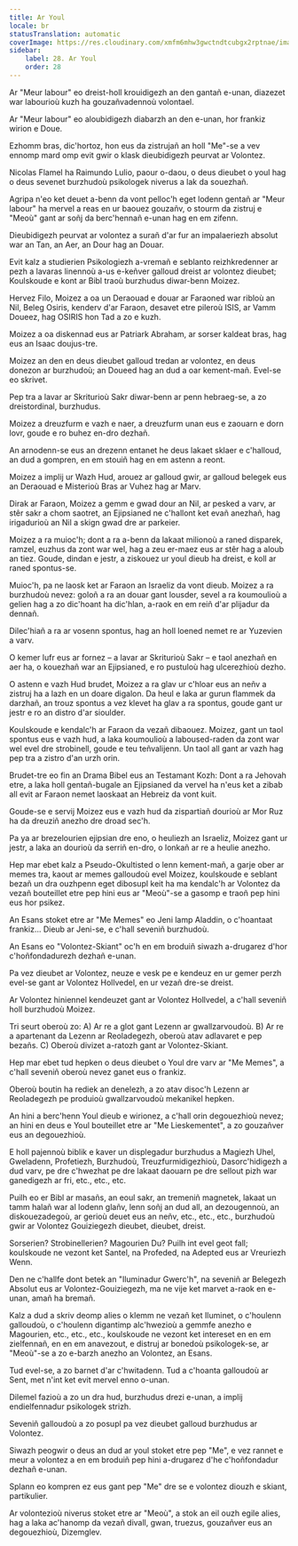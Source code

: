 ```yaml
---
title: Ar Youl
locale: br
statusTranslation: automatic
coverImage: https://res.cloudinary.com/xmfm6mhw3gwctndtcubgx2rptnae/image/upload/v1740468922/small_cover_tratado_de_psicologia_revolucionaria_a4c0dca4e0.webp
sidebar:
    label: 28. Ar Youl
    order: 28
---
```

Ar "Meur labour" eo dreist-holl krouidigezh an den gantañ e-unan, diazezet war labourioù kuzh ha gouzañvadennoù volontael.

Ar "Meur labour" eo aloubidigezh diabarzh an den e-unan, hor frankiz wirion e Doue.

Ezhomm bras, dic'hortoz, hon eus da zistrujañ an holl "Me"-se a vev ennomp mard omp evit gwir o klask dieubidigezh peurvat ar Volontez.

Nicolas Flamel ha Raimundo Lulio, paour o-daou, o deus dieubet o youl hag o deus sevenet burzhudoù psikologek niverus a lak da souezhañ.

Agripa n'eo ket deuet a-benn da vont pelloc'h eget lodenn gentañ ar "Meur labour" ha mervel a reas en ur baouez gouzañv, o stourm da zistruj e "Meoù" gant ar soñj da berc'hennañ e-unan hag en em zifenn.

Dieubidigezh peurvat ar volontez a surañ d'ar fur an impalaeriezh absolut war an Tan, an Aer, an Dour hag an Douar.

Evit kalz a studierien Psikologiezh a-vremañ e seblanto reizhkredenner ar pezh a lavaras linennoù a-us e-keñver galloud dreist ar volontez dieubet; Koulskoude e kont ar Bibl traoù burzhudus diwar-benn Moizez.

Hervez Filo, Moizez a oa un Deraouad e douar ar Faraoned war ribloù an Nil, Beleg Osiris, kenderv d'ar Faraon, desavet etre pileroù ISIS, ar Vamm Doueez, hag OSIRIS hon Tad a zo e kuzh.

Moizez a oa diskennad eus ar Patriark Abraham, ar sorser kaldeat bras, hag eus an Isaac doujus-tre.

Moizez an den en deus dieubet galloud tredan ar volontez, en deus donezon ar burzhudoù; an Doueed hag an dud a oar kement-mañ. Evel-se eo skrivet.

Pep tra a lavar ar Skriturioù Sakr diwar-benn ar penn hebraeg-se, a zo dreistordinal, burzhudus.

Moizez a dreuzfurm e vazh e naer, a dreuzfurm unan eus e zaouarn e dorn lovr, goude e ro buhez en-dro dezhañ.

An arnodenn-se eus an drezenn entanet he deus lakaet sklaer e c'halloud, an dud a gompren, en em stouiñ hag en em astenn a reont.

Moizez a implij ur Wazh Hud, arouez ar galloud gwir, ar galloud belegek eus an Deraouad e Misterioù Bras ar Vuhez hag ar Marv.

Dirak ar Faraon, Moizez a gemm e gwad dour an Nil, ar pesked a varv, ar stêr sakr a chom saotret, an Ejipsianed ne c'hallont ket evañ anezhañ, hag irigadurioù an Nil a skign gwad dre ar parkeier.

Moizez a ra muioc'h; dont a ra a-benn da lakaat milionoù a raned disparek, ramzel, euzhus da zont war wel, hag a zeu er-maez eus ar stêr hag a aloub an tiez. Goude, dindan e jestr, a ziskouez ur youl dieub ha dreist, e koll ar raned spontus-se.

Muioc'h, pa ne laosk ket ar Faraon an Israeliz da vont dieub. Moizez a ra burzhudoù nevez: goloñ a ra an douar gant lousder, sevel a ra koumoulioù a gelien hag a zo dic'hoant ha dic'hlan, a-raok en em reiñ d'ar plijadur da dennañ.

Dilec'hiañ a ra ar vosenn spontus, hag an holl loened nemet re ar Yuzevien a varv.

O kemer lufr eus ar fornez – a lavar ar Skriturioù Sakr – e taol anezhañ en aer ha, o kouezhañ war an Ejipsianed, e ro pustuloù hag ulcerezhioù dezho.

O astenn e vazh Hud brudet, Moizez a ra glav ur c'hloar eus an neñv a zistruj ha a lazh en un doare digalon. Da heul e laka ar gurun flammek da darzhañ, an trouz spontus a vez klevet ha glav a ra spontus, goude gant ur jestr e ro an distro d'ar sioulder.

Koulskoude e kendalc'h ar Faraon da vezañ dibaouez. Moizez, gant un taol spontus eus e vazh hud, a laka koumoulioù a laboused-raden da zont war wel evel dre strobinell, goude e teu teñvalijenn. Un taol all gant ar vazh hag pep tra a zistro d'an urzh orin.

Brudet-tre eo fin an Drama Bibel eus an Testamant Kozh: Dont a ra Jehovah etre, a laka holl gentañ-bugale an Ejipsianed da vervel ha n'eus ket a zibab all evit ar Faraon nemet laoskaat an Hebreiz da vont kuit.

Goude-se e servij Moizez eus e vazh hud da zispartiañ dourioù ar Mor Ruz ha da dreuziñ anezho dre droad sec'h.

Pa ya ar brezelourien ejipsian dre eno, o heuliezh an Israeliz, Moizez gant ur jestr, a laka an dourioù da serriñ en-dro, o lonkañ ar re a heulie anezho.

Hep mar ebet kalz a Pseudo-Okultisted o lenn kement-mañ, a garje ober ar memes tra, kaout ar memes galloudoù evel Moizez, koulskoude e seblant bezañ un dra ouzhpenn eget dibosupl keit ha ma kendalc'h ar Volontez da vezañ bouteillet etre pep hini eus ar "Meoù"-se a gasomp e traoñ pep hini eus hor psikez.

An Esans stoket etre ar "Me Memes" eo Jeni lamp Aladdin, o c'hoantaat frankiz... Dieub ar Jeni-se, e c'hall seveniñ burzhudoù.

An Esans eo "Volontez-Skiant" oc'h en em broduiñ siwazh a-drugarez d'hor c'hoñfondadurezh dezhañ e-unan.

Pa vez dieubet ar Volontez, neuze e vesk pe e kendeuz en ur gemer perzh evel-se gant ar Volontez Hollvedel, en ur vezañ dre-se dreist.

Ar Volontez hiniennel kendeuzet gant ar Volontez Hollvedel, a c'hall seveniñ holl burzhudoù Moizez.

Tri seurt oberoù zo: A) Ar re a glot gant Lezenn ar gwallzarvoudoù. B) Ar re a apartenant da Lezenn ar Reoladegezh, oberoù atav adlavaret e pep bezañs. C) Oberoù divizet a-ratozh gant ar Volontez-Skiant.

Hep mar ebet tud hepken o deus dieubet o Youl dre varv ar "Me Memes", a c'hall seveniñ oberoù nevez ganet eus o frankiz.

Oberoù boutin ha rediek an denelezh, a zo atav disoc'h Lezenn ar Reoladegezh pe produioù gwallzarvoudoù mekanikel hepken.

An hini a berc'henn Youl dieub e wirionez, a c'hall orin degouezhioù nevez; an hini en deus e Youl bouteillet etre ar "Me Lieskementet", a zo gouzañver eus an degouezhioù.

E holl pajennoù biblik e kaver un displegadur burzhudus a Magiezh Uhel, Gweladenn, Profetiezh, Burzhudoù, Treuzfurmidigezhioù, Dasorc'hidigezh a dud varv, pe dre c'hwezhat pe dre lakaat daouarn pe dre sellout pizh war ganedigezh ar fri, etc., etc., etc.

Puilh eo er Bibl ar masañs, an eoul sakr, an tremeniñ magnetek, lakaat un tamm halañ war al lodenn glañv, lenn soñj an dud all, an dezougennoù, an diskouezadegoù, ar gerioù deuet eus an neñv, etc., etc., etc., burzhudoù gwir ar Volontez Gouiziegezh dieubet, dieubet, dreist.

Sorserien? Strobinellerien? Magourien Du? Puilh int evel geot fall; koulskoude ne vezont ket Santel, na Profeded, na Adepted eus ar Vreuriezh Wenn.

Den ne c'hallfe dont betek an "Iluminadur Gwerc'h", na seveniñ ar Belegezh Absolut eus ar Volontez-Gouiziegezh, ma ne vije ket marvet a-raok en e-unan, amañ ha bremañ.

Kalz a dud a skriv deomp alies o klemm ne vezañ ket Iluminet, o c'houlenn galloudoù, o c'houlenn digantimp alc'hwezioù a gemmfe anezho e Magourien, etc., etc., etc., koulskoude ne vezont ket intereset en en em zielfennañ, en en em anavezout, e distruj ar bonedoù psikologek-se, ar "Meoù"-se a zo e-barzh anezho an Volontez, an Esans.

Tud evel-se, a zo barnet d'ar c'hwitadenn. Tud a c'hoanta galloudoù ar Sent, met n'int ket evit mervel enno o-unan.

Dilemel fazioù a zo un dra hud, burzhudus drezi e-unan, a implij endielfennadur psikologek strizh.

Seveniñ galloudoù a zo posupl pa vez dieubet galloud burzhudus ar Volontez.

Siwazh peogwir o deus an dud ar youl stoket etre pep "Me", e vez rannet e meur a volontez a en em broduiñ pep hini a-drugarez d'he c'hoñfondadur dezhañ e-unan.

Splann eo kompren ez eus gant pep "Me" dre se e volontez diouzh e skiant, partikulier.

Ar volontezioù niverus stoket etre ar "Meoù", a stok an eil ouzh egile alies, hag a laka ac'hanomp da vezañ divall, gwan, truezus, gouzañver eus an degouezhioù, Dizemglev.

